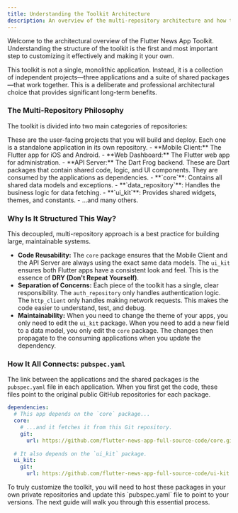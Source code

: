 ```yaml
---
title: Understanding the Toolkit Architecture
description: An overview of the multi-repository architecture and how the apps and packages work together.
---
```


Welcome to the architectural overview of the Flutter News App Toolkit. Understanding the structure of the toolkit is the first and most important step to customizing it effectively and making it your own.

This toolkit is not a single, monolithic application. Instead, it is a collection of independent projects—three applications and a suite of shared packages—that work together. This is a deliberate and professional architectural choice that provides significant long-term benefits.

### The Multi-Repository Philosophy

The toolkit is divided into two main categories of repositories:

<CardGrid>
	<Card title="Applications" icon="laptop">
		These are the user-facing projects that you will build and deploy. Each one is a standalone application in its own repository.
        - **Mobile Client:** The Flutter app for iOS and Android.
        - **Web Dashboard:** The Flutter web app for administration.
        - **API Server:** The Dart Frog backend.
	</Card>
	<Card title="Shared Packages" icon="puzzle">
		These are Dart packages that contain shared code, logic, and UI components. They are consumed by the applications as dependencies.
        - **`core`**: Contains all shared data models and exceptions.
        - **`data_repository`**: Handles the business logic for data fetching.
        - **`ui_kit`**: Provides shared widgets, themes, and constants.
        - ...and many others.
	</Card>
</CardGrid>

### Why Is It Structured This Way?

This decoupled, multi-repository approach is a best practice for building large, maintainable systems.

-   **Code Reusability:** The `core` package ensures that the Mobile Client and the API Server are always using the exact same data models. The `ui_kit` ensures both Flutter apps have a consistent look and feel. This is the essence of **DRY (Don't Repeat Yourself)**.
-   **Separation of Concerns:** Each piece of the toolkit has a single, clear responsibility. The `auth_repository` only handles authentication logic. The `http_client` only handles making network requests. This makes the code easier to understand, test, and debug.
-   **Maintainability:** When you need to change the theme of your apps, you only need to edit the `ui_kit` package. When you need to add a new field to a data model, you only edit the `core` package. The changes then propagate to the consuming applications when you update the dependency.

### How It All Connects: `pubspec.yaml`

The link between the applications and the shared packages is the `pubspec.yaml` file in each application. When you first get the code, these files point to the original public GitHub repositories for each package.

```yaml title="Example from an app's pubspec.yaml"
dependencies:
  # This app depends on the `core` package...
  core:
    # ...and it fetches it from this Git repository.
    git:
      url: https://github.com/flutter-news-app-full-source-code/core.git
  
  # It also depends on the `ui_kit` package.
  ui_kit:
    git:
      url: https://github.com/flutter-news-app-full-source-code/ui-kit.git
```

<Aside type="tip">
To truly customize the toolkit, you will need to host these packages in your own private repositories and update this `pubspec.yaml` file to point to your versions. The next guide will walk you through this essential process.
</Aside>
